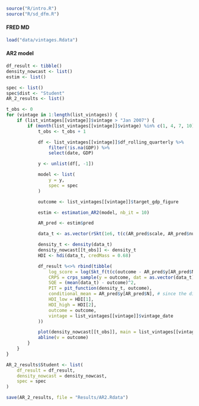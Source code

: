```r
source("R/intro.R")
source("R/sd_dfm.R")
```

#### FRED MD
```r
load("data/vintages.Rdata")
```

#### AR2 model
```r
df_result <- tibble()
density_nowcast <- list()
estim <- list()

spec <- list()
spec$dist <- "Student"
AR_2_results <- list()

t_obs <- 0
for (vintage in 1:length(list_vintages)) {
    if (list_vintages[[vintage]]$vintage > "Jan 2007") {
        if (month(list_vintages[[vintage]]$vintage) %in% c(1, 4, 7, 10)) {
            t_obs <- t_obs + 1

            df <- list_vintages[[vintage]]$df_rolling_quarterly %>%
                filter(!is.na(GDP)) %>%
                select(date, GDP)

            y <- unlist(df[, -1])

            model <- list(
                y = y,
                spec = spec
            )

            outcome <- list_vintages[[vintage]]$target_gdp_figure

            estim <- estimation_AR2(model, nb_it = 10)

            AR_pred <- estim$pred

            data_t <- as.vector(rSkt(1e6, t(c(AR_pred$scale, AR_pred$nu, AR_pred$nu, 0))) + AR_pred$y_pred[AR_pred$N])

            density_t <- density(data_t)
            density_nowcast[[t_obs]] <- density_t
            HDI <- hdi(data_t, credMass = 0.68)

            df_result %<>% rbind(tibble(
                log_score = log(Skt_f(t(c(outcome - AR_pred$y[AR_pred$N], AR_pred$scale, AR_pred$nu, AR_pred$nu, 0)))),
                CRPS = crps_sample(y = outcome, dat = as.vector(data_t)),
                SQE = (mean(data_t) - outcome)^2,
                PIT = pit_function(density_t, outcome),
                conditional_mean = AR_pred$y[AR_pred$N], # since the distribution is not skewed the conditional mean equals the location
                HDI_low = HDI[1],
                HDI_high = HDI[2],
                outcome = outcome,
                vintage = list_vintages[[vintage]]$vintage_date
            ))

            plot(density_nowcast[[t_obs]], main = list_vintages[[vintage]]$vintage_date)
            abline(v = outcome)
        }
    }
}

AR_2_results$Student <- list(
    df_result = df_result,
    density_nowcast = density_nowcast,
    spec = spec
)

save(AR_2_results, file = "Results/AR2.Rdata")
```
